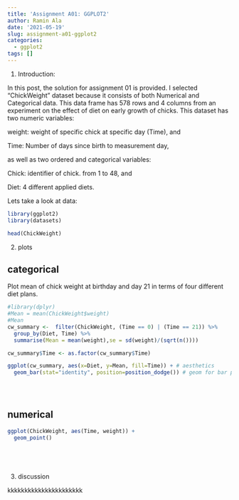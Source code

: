 ```yaml
---
title: 'Assignment A01: GGPLOT2'
author: Ramin Ala
date: '2021-05-19'
slug: assignment-a01-ggplot2
categories:
  - ggplot2
tags: []
---
```


1. Introduction:

  In this post, the solution for assignment 01 is provided. I selected "ChickWeight" dataset because it consists of both Numerical and Categorical data.
  This data frame has 578 rows and 4 columns from an experiment on the effect of diet on early growth of chicks. This dataset has two numeric variables:
  
  weight: weight of specific chick at specific day (Time), and
  
  Time: Number of days  since birth to measurement day, 
  
  as well as two ordered and categorical variables:
  
  Chick: identifier of chick. from 1 to 48, and
  
  Diet: 4 different applied diets.
  
  Lets take a look at data:

```r
library(ggplot2)
library(datasets)

head(ChickWeight)

```

2. plots

## categorical

Plot mean of chick weight at birthday and day 21 in terms of four different diet plans.

```r

#library(dplyr)
#Mean = mean(ChickWeight$weight)
#Mean
cw_summary <-  filter(ChickWeight, (Time == 0) | (Time == 21)) %>%
  group_by(Diet, Time) %>%
  summarise(Mean = mean(weight),se = sd(weight)/(sqrt(n())))

cw_summary$Time <- as.factor(cw_summary$Time) 

ggplot(cw_summary, aes(x=Diet, y=Mean, fill=Time)) + # aesthetics
  geom_bar(stat="identity", position=position_dodge()) # geom for bar plots
  
 
 
```



## numerical

```r

ggplot(ChickWeight, aes(Time, weight)) +
  geom_point() 



  

```


3. discussion


kkkkkkkkkkkkkkkkkkkkkk